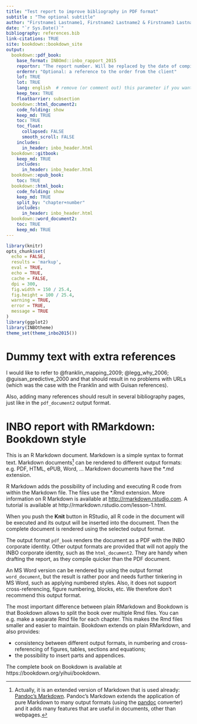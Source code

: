 ```yaml
---
title: "Test report to improve bibliography in PDF format"
subtitle : "The optional subtitle"
author: "Firstname1 Lastname1, Firstname2 Lastname2 & Firstname3 Lastname3"
date: "`r Sys.Date()`"
bibliography: references.bib
link-citations: TRUE
site: bookdown::bookdown_site
output: 
  bookdown::pdf_book:
    base_format: INBOmd::inbo_rapport_2015
    reportnr: "The report number. Will be replaced by the date of compilation when missing."
    ordernr: "Optional: a reference to the order from the client"
    lof: TRUE
    lot: TRUE
    lang: english  # remove (or comment out) this parameter if you want Dutch
    keep_tex: TRUE
    floatbarrier: subsection
  bookdown::html_document2:
    code_folding: show
    keep_md: TRUE
    toc: TRUE
    toc_float:
      collapsed: FALSE
      smooth_scroll: FALSE
    includes:
      in_header: inbo_header.html
  bookdown::gitbook: 
    keep_md: TRUE
    includes:
      in_header: inbo_header.html
  bookdown::epub_book: 
    toc: TRUE
  bookdown::html_book:
    code_folding: show
    keep_md: TRUE
    split_by: "chapter+number"
    includes:
      in_header: inbo_header.html
  bookdown::word_document2:
    toc: TRUE
    keep_md: TRUE
---
```

```r
library(knitr)
opts_chunk$set(
  echo = FALSE, 
  results = 'markup',
  eval = TRUE,
  echo = TRUE,
  cache = FALSE,
  dpi = 300,
  fig.width = 150 / 25.4,
  fig.height = 100 / 25.4,
  warning = TRUE,
  error = TRUE,
  message = TRUE
)
library(ggplot2)
library(INBOtheme)
theme_set(theme_inbo2015())
```

# Dummy text with extra references

I would like to refer to @franklin_mapping_2009; @legg_why_2006; @guisan_predictive_2000 and that should result in no problems with URLs (which was the case with the Franklin and with Guisan references).

Also, adding many references should result in several bibliography pages, just like in the `pdf_document2` output format.


# INBO report with RMarkdown: Bookdown style

This is an R Markdown document. Markdown is a simple syntax to format text. Markdown documents^[
Actually, it is an extended version of Markdown that is used already: [Pandoc's Markdown](http://pandoc.org/MANUAL.html#pandocs-markdown). Pandoc's Markdown extends the application of pure Markdown to many output formats (using the [pandoc](http://pandoc.org/) converter) and it adds many features that are useful in documents, other than webpages.]
can be rendered to different output formats: e.g. PDF, HTML, ePUB, Word, ...
Markdown documents have the *.md extension.

R Markdown adds the possibility of including and executing R code from within the Markdown file. The files use the *.Rmd extension.
More information on R Markdown is available at <http://rmarkdown.rstudio.com>. A tutorial is available at http://rmarkdown.rstudio.com/lesson-1.html.

When you push the **Knit** button in RStudio, all R code in the document will be executed and its output will be inserted into the document. Then the complete document is rendered using the selected output format.

The output format `pdf_book` renders the document as a PDF with the INBO corporate identity.
Other output formats are provided that will not apply the INBO corporate identity, such as the `html_document2`. They are handy when drafting the report, as they compile quicker than the PDF document.

An MS Word version can be rendered by using the output format `word_document`, but the result is rather poor and needs further tinkering in MS Word, such as applying numbered styles. Also, it does not support cross-referencing, figure numbering, blocks, etc. We therefore don't recommend this output format.

The most important difference between plain RMarkdown and Bookdown is that Bookdown allows to split the book over multiple Rmd files. You can e.g. make a separate Rmd file for each chapter. This makes the Rmd files smaller and easier to maintain.
Bookdown extends on plain RMarkdown, and also provides:

- consistency between different output formats, in numbering and cross-referencing of figures, tables, sections and equations;
- the possibility to insert parts and appendices.

The complete book on Bookdown is available at https://bookdown.org/yihui/bookdown.

